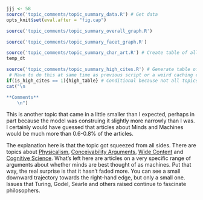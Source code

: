 ```r
jjj <- 58
source('topic_comments/topic_summary_data.R') # Get data
opts_knit$set(eval.after = "fig.cap")
```

```r
source('topic_comments/topic_summary_overall_graph.R')
```

```r
source('topic_comments/topic_summary_facet_graph.R')
```

```r
source('topic_comments/topic_summary_char_art.R') # Create table of all articles in topic
temp_dt
```

```r
source('topic_comments/topic_summary_high_cites.R') # Generate table of highly cited articles. 
 # Have to do this at same time as previous script or a weird caching error occurs.
if(is_high_cites == 1){high_table} # Conditional because not all topics have high cites
cat("\n

**Comments**
	\n")
```

This is another topic that came in a little smaller than I expected, perhaps in part because the model was construing it slightly more narrowly than I was. I certainly would have guessed that articles about Minds and Machines would be much more than 0.6-0.8% of the articles.

The explanation here is that the topic got squeezed from all sides. There are topics about [Physicalism](#topic09), [Conceivability Arguments](#topic55), [Wide Content](#topic85) and [Cognitive Science](#topic87). What's left here are articles on a very specific range of arguments about whether minds are best thought of as machines. Put that way, the real surprise is that it hasn't faded more. You can see a small downward trajectory towards the right-hand edge, but only a small one. Issues that Turing, Godel, Searle and others raised continue to fascinate philosophers.